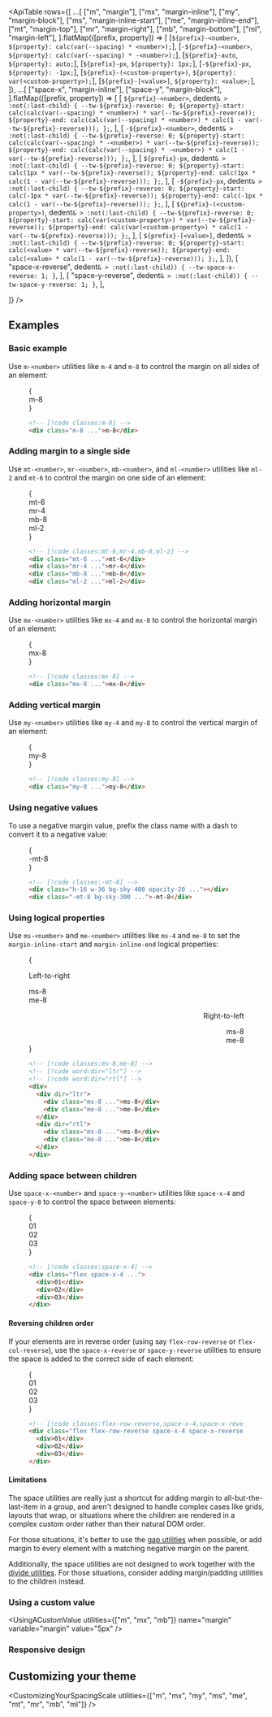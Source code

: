 

<ApiTable
  rows={[
    ...[
      ["m", "margin"],
      ["mx", "margin-inline"],
      ["my", "margin-block"],
      ["ms", "margin-inline-start"],
      ["me", "margin-inline-end"],
      ["mt", "margin-top"],
      ["mr", "margin-right"],
      ["mb", "margin-bottom"],
      ["ml", "margin-left"],
    ].flatMap(([prefix, property]) => [
      [`${prefix}-<number>`, `${property}: calc(var(--spacing) * <number>);`],
      [`-${prefix}-<number>`, `${property}: calc(var(--spacing) * -<number>);`],
      [`${prefix}-auto`, `${property}: auto;`],
      [`${prefix}-px`, `${property}: 1px;`],
      [`-${prefix}-px`, `${property}: -1px;`],
      [`${prefix}-(<custom-property>)`, `${property}: var(<custom-property>);`],
      [`${prefix}-[<value>]`, `${property}: <value>;`],
    ]),
    ...[
      ["space-x", "margin-inline"],
      ["space-y", "margin-block"],
    ].flatMap(([prefix, property]) => [
      [
        `${prefix}-<number>`,
        dedent`& > :not(:last-child) {
          --tw-${prefix}-reverse: 0;
          ${property}-start: calc(calc(var(--spacing) * <number>) * var(--tw-${prefix}-reverse));
          ${property}-end: calc(calc(var(--spacing) * <number>) * calc(1 - var(--tw-${prefix}-reverse)));
        };`,
      ],
      [
        `-${prefix}-<number>`,
        dedent`& > :not(:last-child) {
          --tw-${prefix}-reverse: 0;
          ${property}-start: calc(calc(var(--spacing) * -<number>) * var(--tw-${prefix}-reverse));
          ${property}-end: calc(calc(var(--spacing) * -<number>) * calc(1 - var(--tw-${prefix}-reverse)));
        };`,
      ],
      [
        `${prefix}-px`,
        dedent`& > :not(:last-child) {
          --tw-${prefix}-reverse: 0;
          ${property}-start: calc(1px * var(--tw-${prefix}-reverse));
          ${property}-end: calc(1px * calc(1 - var(--tw-${prefix}-reverse)));
        };`,
      ],
      [
        `-${prefix}-px`,
        dedent`& > :not(:last-child) {
          --tw-${prefix}-reverse: 0;
          ${property}-start: calc(-1px * var(--tw-${prefix}-reverse));
          ${property}-end: calc(-1px * calc(1 - var(--tw-${prefix}-reverse)));
        };`,
      ],
      [
        `${prefix}-(<custom-property>)`,
        dedent`& > :not(:last-child) {
          --tw-${prefix}-reverse: 0;
          ${property}-start: calc(var(<custom-property>) * var(--tw-${prefix}-reverse));
          ${property}-end: calc(var(<custom-property>) * calc(1 - var(--tw-${prefix}-reverse)));
        };`,
      ],
      [
        `${prefix}-[<value>]`,
        dedent`& > :not(:last-child) {
          --tw-${prefix}-reverse: 0;
          ${property}-start: calc(<value> * var(--tw-${prefix}-reverse));
          ${property}-end: calc(<value> * calc(1 - var(--tw-${prefix}-reverse)));
        };`,
      ],
    ]),
    [
      "space-x-reverse",
      dedent`& > :not(:last-child)) {
        --tw-space-x-reverse: 1;
      }`,
    ],
    [
      "space-y-reverse",
      dedent`& > :not(:last-child)) {
        --tw-space-y-reverse: 1;
      }`,
    ],

]}
/>

## Examples

### Basic example

Use `m-<number>` utilities like `m-4` and `m-8` to control the margin on all sides of an element:

<Figure>

<Example>
  {
    <div className="flex justify-center font-mono text-sm leading-6 font-bold text-white">
      <div className="relative flow-root rounded-lg">
        <div className="absolute inset-0">
          <Stripes border className="h-full rounded-lg" />
        </div>
        <div className="relative m-8 rounded-lg bg-blue-500 p-4">m-8</div>
      </div>
    </div>
  }
</Example>

```html
<!-- [!code classes:m-8] -->
<div class="m-8 ...">m-8</div>
```

</Figure>

### Adding margin to a single side

Use `mt-<number>`, `mr-<number>`, `mb-<number>`, and `ml-<number>` utilities like `ml-2` and `mt-6` to control the margin on one side of an element:

<Figure>

<Example padding={false}>
  {
    <div className="relative h-56 font-mono text-sm leading-6 font-bold text-white">
      <div className="absolute top-0 left-1/2 -translate-x-1/2 md:-ml-24">
        <div className="relative pt-6">
          <Stripes border="x" className="absolute inset-0 rounded-b-lg" />
          <div className="relative rounded-lg bg-purple-500 p-4">mt-6</div>
        </div>
      </div>
      <div className="absolute top-1/2 right-0 -translate-y-1/2">
        <div className="relative pr-4">
          <Stripes border="y" className="absolute inset-0 rounded-l-lg" />
          <div className="relative rounded-lg bg-purple-500 p-4">mr-4</div>
        </div>
      </div>
      <div className="absolute bottom-0 left-1/2 -translate-x-1/2 md:ml-24">
        <div className="relative pb-8">
          <Stripes border="x" className="absolute inset-0 rounded-t-lg" />
          <div className="relative rounded-lg bg-purple-500 p-4">mb-8</div>
        </div>
      </div>
      <div className="absolute top-1/2 left-0 -translate-y-1/2">
        <div className="relative pl-2">
          <Stripes border="y" className="absolute inset-0 rounded-r-lg" />
          <div className="relative rounded-lg bg-purple-500 p-4">ml-2</div>
        </div>
      </div>
    </div>
  }
</Example>

```html
<!-- [!code classes:mt-6,mr-4,mb-8,ml-2] -->
<div class="mt-6 ...">mt-6</div>
<div class="mr-4 ...">mr-4</div>
<div class="mb-8 ...">mb-8</div>
<div class="ml-2 ...">ml-2</div>
```

</Figure>

### Adding horizontal margin

Use `mx-<number>` utilities like `mx-4` and `mx-8` to control the horizontal margin of an element:

<Figure>

<Example>
  {
    <div className="flex justify-center font-mono text-sm leading-6 font-bold text-white">
      <div className="relative rounded-lg">
        <div className="absolute inset-0">
          <Stripes border className="h-full rounded-lg" />
        </div>
        <div className="relative mx-8 rounded-lg bg-indigo-500 p-4">mx-8</div>
      </div>
    </div>
  }
</Example>

```html
<!-- [!code classes:mx-8] -->
<div class="mx-8 ...">mx-8</div>
```

</Figure>

### Adding vertical margin

Use `my-<number>` utilities like `my-4` and `my-8` to control the vertical margin of an element:

<Figure>

<Example>
  {
    <div className="flex justify-center font-mono text-sm leading-6 font-bold text-white">
      <div className="relative flow-root rounded-lg">
        <div className="absolute inset-0">
          <Stripes border className="h-full rounded-lg" />
        </div>
        <div className="relative my-8 rounded-lg bg-pink-500 p-4">my-8</div>
      </div>
    </div>
  }
</Example>

```html
<!-- [!code classes:my-8] -->
<div class="my-8 ...">my-8</div>
```

</Figure>

### Using negative values

To use a negative margin value, prefix the class name with a dash to convert it to a negative value:

<Figure>

<Example>
  {
    <div className="flex justify-center font-mono text-sm leading-6 font-bold text-white">
      <div className="flex flex-col items-center">
        <div className="relative h-16 w-36 overflow-hidden rounded-md border border-sky-700/10 bg-sky-400/20"></div>
        <div className="relative -mt-8 flex items-center justify-center rounded-md bg-sky-500 p-4">-mt-8</div>
      </div>
    </div>
  }
</Example>

```html
<!-- [!code classes:-mt-8] -->
<div class="h-16 w-36 bg-sky-400 opacity-20 ..."></div>
<div class="-mt-8 bg-sky-300 ...">-mt-8</div>
```

</Figure>

### Using logical properties

Use `ms-<number>` and `me-<number>` utilities like `ms-4` and `me-8` to set the `margin-inline-start` and `margin-inline-end` logical properties:

<Figure>

<Example>
  {
    <div className="grid grid-cols-2 place-items-center gap-x-4">
      <div className="flex flex-col items-start gap-y-4" dir="ltr">
        <p className="text-sm font-medium">Left-to-right</p>
        <div className="relative flex rounded-lg font-mono text-sm leading-6 font-bold text-white">
          <Stripes border className="absolute min-h-full w-full rounded-lg" />
          <div className="relative ms-8 rounded-lg bg-indigo-500 p-4">ms-8</div>
        </div>
        <div className="relative mt-4 flex rounded-lg font-mono text-sm leading-6 font-bold text-white">
          <Stripes border className="absolute min-h-full w-full rounded-lg" />
          <div className="relative me-8 rounded-lg bg-indigo-500 p-4">me-8</div>
        </div>
      </div>
      <div className="flex flex-col items-start gap-y-4" dir="rtl">
        <p className="text-sm font-medium">Right-to-left</p>
        <div className="relative flex rounded-lg font-mono text-sm leading-6 font-bold text-white">
          <Stripes border className="absolute min-h-full w-full rounded-lg" />
          <div className="relative ms-8 rounded-lg bg-indigo-500 p-4">ms-8</div>
        </div>
        <div className="relative mt-4 flex rounded-lg font-mono text-sm leading-6 font-bold text-white">
          <Stripes border className="absolute min-h-full w-full rounded-lg" />
          <div className="relative me-8 rounded-lg bg-indigo-500 p-4">me-8</div>
        </div>
      </div>
    </div>
  }
</Example>

```html
<!-- [!code classes:ms-8,me-8] -->
<!-- [!code word:dir="ltr"] -->
<!-- [!code word:dir="rtl"] -->
<div>
  <div dir="ltr">
    <div class="ms-8 ...">ms-8</div>
    <div class="me-8 ...">me-8</div>
  </div>
  <div dir="rtl">
    <div class="ms-8 ...">ms-8</div>
    <div class="me-8 ...">me-8</div>
  </div>
</div>
```

</Figure>

### Adding space between children

Use `space-x-<number>` and `space-y-<number>` utilities like `space-x-4` and `space-y-8` to control the space between elements:

<Figure>

<Example>
  {
    <div className="flex justify-start font-mono text-sm leading-6 font-bold text-white">
      <div className="relative flex space-x-4 rounded-lg">
        <div className="absolute inset-0">
          <Stripes border="y" className="h-full rounded-lg" />
        </div>
        <div className="relative flex h-14 w-14 items-center justify-center rounded-lg bg-fuchsia-500">01</div>
        <div className="relative flex h-14 w-14 items-center justify-center rounded-lg bg-fuchsia-500">02</div>
        <div className="relative flex h-14 w-14 items-center justify-center rounded-lg bg-fuchsia-500">03</div>
      </div>
    </div>
  }
</Example>

```html
<!-- [!code classes:space-x-4] -->
<div class="flex space-x-4 ...">
  <div>01</div>
  <div>02</div>
  <div>03</div>
</div>
```

</Figure>

#### Reversing children order

If your elements are in reverse order (using say `flex-row-reverse` or `flex-col-reverse`), use the `space-x-reverse` or `space-y-reverse` utilities to ensure the space is added to the correct side of each element:

<Figure>

<Example>
  {
    <div className="flex justify-end font-mono text-sm leading-6 font-bold text-white">
      <div className="relative flex flex-row-reverse space-x-4 space-x-reverse rounded-lg">
        <div className="absolute inset-0">
          <Stripes border="y" className="h-full rounded-lg" />
        </div>
        <div className="relative flex h-14 w-14 items-center justify-center rounded-lg bg-cyan-500">01</div>
        <div className="relative flex h-14 w-14 items-center justify-center rounded-lg bg-cyan-500">02</div>
        <div className="relative flex h-14 w-14 items-center justify-center rounded-lg bg-cyan-500">03</div>
      </div>
    </div>
  }
</Example>

```html
<!-- [!code classes:flex-row-reverse,space-x-4,space-x-reverse] -->
<div class="flex flex-row-reverse space-x-4 space-x-reverse ...">
  <div>01</div>
  <div>02</div>
  <div>03</div>
</div>
```

</Figure>

#### Limitations

The space utilities are really just a shortcut for adding margin to all-but-the-last-item in a group, and aren't designed to handle complex cases like grids, layouts that wrap, or situations where the children are rendered in a complex custom order rather than their natural DOM order.

For those situations, it's better to use the [gap utilities](/docs/gap) when possible, or add margin to every element with a matching negative margin on the parent.

Additionally, the space utilities are not designed to work together with the [divide utilities](/docs/border-width#between-children). For those situations, consider adding margin/padding utilities to the children instead.

### Using a custom value

<UsingACustomValue utilities={["m", "mx", "mb"]} name="margin" variable="margin" value="5px" />

### Responsive design

<ResponsiveDesign property="margin" defaultClass="mt-4" featuredClass="mt-8" />

## Customizing your theme

<CustomizingYourSpacingScale utilities={["m", "mx", "my", "ms", "me", "mt", "mr", "mb", "ml"]} />
